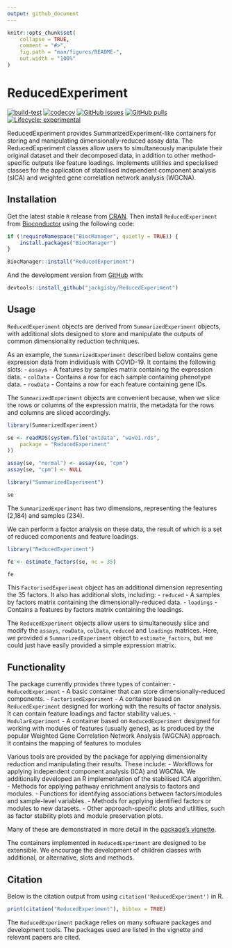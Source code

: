 ```yaml
---
output: github_document
---
```


<!-- README.md is generated from README.Rmd. Please edit that file -->

```r
knitr::opts_chunk$set(
    collapse = TRUE,
    comment = "#>",
    fig.path = "man/figures/README-",
    out.width = "100%"
)
```

# ReducedExperiment 
<!-- <img src="inst/ReducedExperiment_hex.png" align="right" height="174" width="150" /> -->

<!-- badges: start -->
[![build-test](https://github.com/jackgisby/ReducedExperiment/actions/workflows/build-test-deploy.yml/badge.svg)](https://github.com/jackgisby/ReducedExperiment/actions/workflows/build-test-deploy.yml)
[![codecov](https://codecov.io/gh/jackgisby/ReducedExperiment/graph/badge.svg?token=FHNH7AA6S3)](https://codecov.io/gh/jackgisby/ReducedExperiment)
[![GitHub issues](https://img.shields.io/github/issues/jackgisby/ReducedExperiment)](https://github.com/jackgisby/ReducedExperiment/issues)
[![GitHub pulls](https://img.shields.io/github/issues-pr/jackgisby/ReducedExperiment)](https://github.com/jackgisby/ReducedExperiment/pulls)
[![Lifecycle: experimental](https://img.shields.io/badge/lifecycle-experimental-orange.svg)](https://lifecycle.r-lib.org/articles/stages.html#experimental)
<!-- [![check-bioc](https://github.com/jackgisby/ReducedExperiment/actions/workflows/check-bioc.yml/badge.svg)](https://github.com/jackgisby/ReducedExperiment/actions/workflows/check-bioc.yml) -->
<!-- [![Bioc release status](http://www.bioconductor.org/shields/build/release/bioc/ReducedExperiment.svg)](https://bioconductor.org/checkResults/release/bioc-LATEST/ReducedExperiment) -->
<!-- [![Bioc devel status](http://www.bioconductor.org/shields/build/devel/bioc/ReducedExperiment.svg)](https://bioconductor.org/checkResults/devel/bioc-LATEST/ReducedExperiment) -->
<!-- [![Bioc downloads rank](https://bioconductor.org/shields/downloads/release/ReducedExperiment.svg)](http://bioconductor.org/packages/stats/bioc/ReducedExperiment/) -->
<!-- [![Bioc support](https://bioconductor.org/shields/posts/ReducedExperiment.svg)](https://support.bioconductor.org/tag/ReducedExperiment) -->
<!-- [![Bioc history](https://bioconductor.org/shields/years-in-bioc/ReducedExperiment.svg)](https://bioconductor.org/packages/release/bioc/html/ReducedExperiment.html#since) -->
<!-- [![Bioc last commit](https://bioconductor.org/shields/lastcommit/devel/bioc/ReducedExperiment.svg)](http://bioconductor.org/checkResults/devel/bioc-LATEST/ReducedExperiment/) -->
<!-- [![Bioc dependencies](https://bioconductor.org/shields/dependencies/release/ReducedExperiment.svg)](https://bioconductor.org/packages/release/bioc/html/ReducedExperiment.html#since) -->

<!-- badges: end -->

ReducedExperiment provides SummarizedExperiment-like containers for storing and
manipulating dimensionally-reduced assay data. The ReducedExperiment
classes allow users to simultaneously manipulate their original dataset
and their decomposed data, in addition to other method-specific outputs
like feature loadings. Implements utilities and specialised classes for the 
application of stabilised independent component analysis (sICA) and 
weighted gene correlation network analysis (WGCNA).

## Installation

Get the latest stable `R` release from [CRAN](http://cran.r-project.org/). Then install `ReducedExperiment` from [Bioconductor](http://bioconductor.org/) using the following code:

```r
if (!requireNamespace("BiocManager", quietly = TRUE)) {
    install.packages("BiocManager")
}

BiocManager::install("ReducedExperiment")
```

And the development version from [GitHub](https://github.com/jackgisby/ReducedExperiment) with:

```r
devtools::install_github("jackgisby/ReducedExperiment")
```

## Usage

`ReducedExperiment` objects are derived from `SummarizedExperiment` objects, with
additional slots designed to store and manipulate the outputs of common
dimensionality reduction techniques. 

As an example, the `SummarizedExperiment` described below contains gene 
expression data from individuals with COVID-19. It contains the following slots:
- `assays` - A features by samples matrix containing the expression data.
- `colData` - Contains a row for each sample containing phenotype data.
- `rowData` - Contains a row for each feature containing gene IDs.

The `SummarizedExperiment` objects are convenient
because, when we slice the rows or columns of the expression matrix, the 
metadata for the rows and columns are sliced accordingly.

```r
library(SummarizedExperiment)

se <- readRDS(system.file("extdata", "wave1.rds",
    package = "ReducedExperiment"
))

assay(se, "normal") <- assay(se, "cpm")
assay(se, "cpm") <- NULL
```

```r
library("SummarizedExperiment")

se
```

The `SummarizedExperiment` has two dimensions, representing the features (2,184)
and samples (234). 

We can perform a factor analysis on these data, the result of which is a set
of reduced components and feature loadings. 

```r
library("ReducedExperiment")

fe <- estimate_factors(se, nc = 35)

fe
```

This `FactorisedExperiment` object has an additional dimension representing the 
35 factors. It also has additional slots, including:
- `reduced` - A samples by factors matrix containing the dimensionally-reduced 
    data.
- `loadings` - Contains a features by factors matrix containing the loadings.

The `ReducedExperiment` objects allow users to simultaneously slice and modify the 
`assays`, `rowData`, `colData`, `reduced` and `loadings` matrices. Here, we 
provided a `SummarizedExperiment` object to `estimate_factors`, but we could 
just have easily provided a simple expression matrix.

## Functionality

The package currently provides three types of container:
- `ReducedExperiment` - A basic container that can store dimensionally-reduced 
    components.
- `FactorisedExperiment` - A container based on `ReducedExperiment` designed for
    working with the results of factor analysis. It can contain feature loadings
    and factor stability values.
- `ModularExperiment` - A container based on `ReducedExperiment` designed for
    working with modules of features (usually genes), as is produced by the
    popular Weighted Gene Correlation Network Analysis (WGCNA) approach. It
    contains the mapping of features to modules

Various tools are provided by the package for applying dimensionality reduction
and manipulating their results. These include:
- Workflows for applying independent component analysis (ICA) and 
    WGCNA. We additionally developed an R implementation of the stabilised ICA 
    algorithm.
- Methods for applying pathway enrichment analysis to factors and modules.
- Functions for identifying associations between factors/modules and 
    sample-level variables.
- Methods for applying identified factors or modules to new datasets.
- Other approach-specific plots and utilities, such as factor stability plots
    and module preservation plots.

Many of these are demonstrated in more detail in the [package's vignette](https://jackgisby.github.io/ReducedExperiment/articles/ReducedExperiment.html).

The containers implemented in `ReducedExperiment` are designed to be extensible. 
We encourage the development of children classes with additional, or 
alternative, slots and methods.

## Citation

Below is the citation output from using `citation('ReducedExperiment')` in R. 

```r
print(citation("ReducedExperiment"), bibtex = TRUE)
```

The `ReducedExperiment` package relies on many software packages and development
tools. The packages used are listed in the vignette and relevant papers are 
cited.
